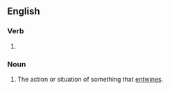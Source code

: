 ==English==

===Verb===
{{head|en|verb form}}

# {{present participle of|entwine|lang=en|nocat=1}}

===Noun===
{{en-noun}}

# The action or situation of something that [[entwine]]s.